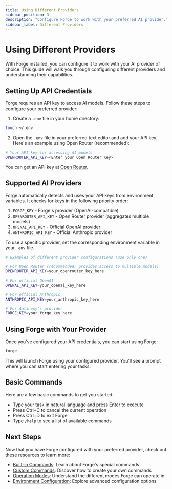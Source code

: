 ```yaml
---
title: Using Different Providers
sidebar_position: 3
description: "Configure Forge to work with your preferred AI provider."
sidebar_label: Different Providers
---
```


# Using Different Providers

With Forge installed, you can configure it to work with your AI provider of choice. This guide will walk you through configuring different providers and understanding their capabilities.

## Setting Up API Credentials

Forge requires an API key to access AI models. Follow these steps to configure your preferred provider:

1. Create a `.env` file in your home directory:

```bash
touch ~/.env
```

2. Open the `.env` file in your preferred text editor and add your API key. Here's an example using Open Router (recommended):

```bash
# Your API key for accessing AI models
OPENROUTER_API_KEY=<Enter your Open Router Key>
```

You can get an API key at [Open Router](https://openrouter.ai/).

## Supported AI Providers

Forge automatically detects and uses your API keys from environment variables. It checks for keys in the following priority order:

1. `FORGE_KEY` - Forge's provider (OpenAI-compatible)
2. `OPENROUTER_API_KEY` - Open Router provider (aggregates multiple models)
3. `OPENAI_API_KEY` - Official OpenAI provider
4. `ANTHROPIC_API_KEY` - Official Anthropic provider

To use a specific provider, set the corresponding environment variable in your `.env` file.

```bash
# Examples of different provider configurations (use only one)

# For Open Router (recommended, provides access to multiple models)
OPENROUTER_API_KEY=your_openrouter_key_here

# For official OpenAI
OPENAI_API_KEY=your_openai_key_here

# For official Anthropic
ANTHROPIC_API_KEY=your_anthropic_key_here

# For Antinomy's provider
FORGE_KEY=your_forge_key_here
```

## Using Forge with Your Provider

Once you've configured your API credentials, you can start using Forge:

```bash
forge
```

This will launch Forge using your configured provider. You'll see a prompt where you can start entering your tasks.

## Basic Commands

Here are a few basic commands to get you started:

- Type your task in natural language and press Enter to execute
- Press Ctrl+C to cancel the current operation
- Press Ctrl+D to exit Forge
- Type `/help` to see a list of available commands

## Next Steps

Now that you have Forge configured with your preferred provider, check out these resources to learn more:

- [Built-in Commands](../commands): Learn about Forge's special commands
- [Custom Commands](../custom-commands): Discover how to create your own commands
- [Operation Modes](../operation-modes): Understand the different modes Forge can operate in
- [Environment Configuration](../environment-configuration): Explore advanced configuration options

<!-- Note: This guide focuses on configuring providers. Advanced configuration is covered in other sections. -->
